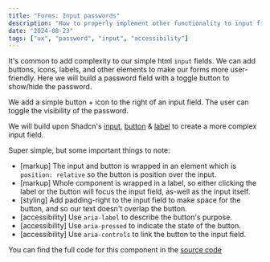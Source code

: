 ```yaml
---
title: "Forms: Input passwords"
description: "How to properly implement other functionality to input fields"
date: "2024-08-23"
tags: ["ux", "password", "input", "accessibility"]
---
```


It's common to add complexity to our simple html `input` fields. We can add buttons,
icons, labels, and other elements to make our forms more user-friendly. Here we will build
a password field with a toggle button to show/hide the password.

We add a simple button + icon to the right of an input field. The user can toggle the visibility of the password.

We will build upon Shadcn's [input](https://ui.shadcn.com/docs/components/input), [button](https://ui.shadcn.com/docs/components/button) & [label](https://ui.shadcn.com/docs/components/label) to create a more complex input field.

<div className="max-w-64">
  <InputPassword />
</div>

Super simple, but some important things to note:

- [markup] The input and button is wrapped in an element which is `position: relative` so the button is position over the input.
- [markup] Whole component is wrapped in a label, so either clicking the label or the button will focus the input field, as-well as the input itself.
- [styling] Add padding-right to the input field to make space for the button, and so our text doesn't overlap the button.
- [accessibility] Use `aria-label` to describe the button's purpose.
- [accessibility] Use `aria-pressed` to indicate the state of the button.
- [accessibility] Use `aria-controls` to link the button to the input field.

You can find the full code for this component in the [source code](https://github.com/adamleithp/website/blob/main/components/examples/input-password.tsx)
